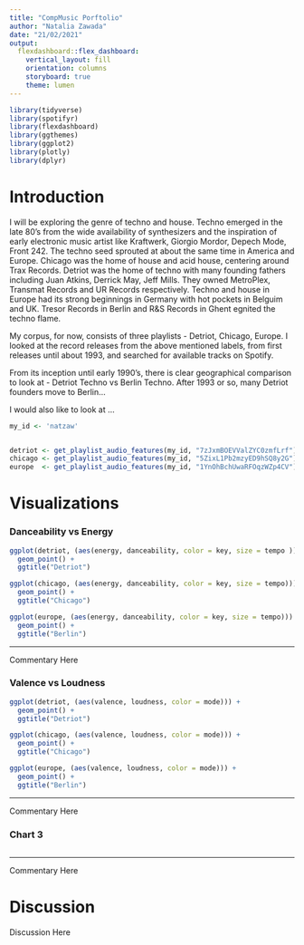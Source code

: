 ```yaml
---
title: "CompMusic Porftolio"
author: "Natalia Zawada"
date: "21/02/2021"
output: 
  flexdashboard::flex_dashboard:
    vertical_layout: fill
    orientation: columns
    storyboard: true
    theme: lumen
---
```


```r
library(tidyverse)
library(spotifyr)
library(flexdashboard)
library(ggthemes)
library(ggplot2)
library(plotly)
library(dplyr)


```

Introduction
=========================================

I will be exploring the genre of techno and house. 
Techno emerged in the late 80's from the wide availability of synthesizers and the inspiration of early electronic music artist like Kraftwerk, Giorgio Mordor, Depech Mode, Front 242. 
The techno seed sprouted at about the same time in America and Europe. 
Chicago was the home of house and acid house, centering around Trax Records.
Detriot was the home of techno with many founding fathers including Juan Atkins, Derrick May, Jeff Mills. They owned MetroPlex, Transmat Records and UR Records respectively. 
Techno and house in Europe had its strong beginnings in Germany with hot pockets in Belguim and UK. Tresor Records in Berlin and R&S Records in Ghent egnited the techno flame. 

My corpus, for now, consists of three playlists - Detriot, Chicago, Europe. I looked at the record releases from the above mentioned labels, from first releases until about 1993, and searched for available tracks on Spotify. 

From its inception until early 1990's, there is clear geographical comparison to look at - Detriot Techno vs Berlin Techno. After 1993 or so, many Detriot founders move to Berlin... 


I would also like to look at ...  

```r

my_id <- 'natzaw'


detriot <- get_playlist_audio_features(my_id, "7zJxmBOEVValZYC0zmfLrf")
chicago <- get_playlist_audio_features(my_id, "5ZixL1Pb2mzyED9hSQ8y2G")
europe  <- get_playlist_audio_features(my_id, "1YnOhBchUwaRFOqzWZp4CV")

```
Visualizations {.storyboard}
=========================================

### Danceability vs Energy 

```r

ggplot(detriot, (aes(energy, danceability, color = key, size = tempo ))) +
  geom_point() +
  ggtitle("Detriot")

ggplot(chicago, (aes(energy, danceability, color = key, size = tempo))) +
  geom_point() + 
  ggtitle("Chicago")

ggplot(europe, (aes(energy, danceability, color = key, size = tempo))) +
  geom_point() + 
  ggtitle("Berlin")
```

***

Commentary Here

### Valence vs Loudness

```r
ggplot(detriot, (aes(valence, loudness, color = mode))) +
  geom_point() +
  ggtitle("Detriot")

ggplot(chicago, (aes(valence, loudness, color = mode))) +
  geom_point() + 
  ggtitle("Chicago")

ggplot(europe, (aes(valence, loudness, color = mode))) +
  geom_point() + 
  ggtitle("Berlin")
```

***

Commentary Here

### Chart 3

```r

```

***

Commentary Here


Discussion
=========================================

Discussion Here




